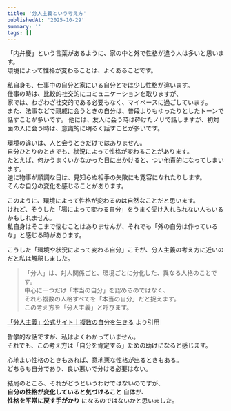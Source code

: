 ```yaml
---
title: '分人主義という考え方'
publishedAt: '2025-10-29'
summary: ''
tags: []
---
```


「内弁慶」という言葉があるように、家の中と外で性格が違う人は多いと思います。  
環境によって性格が変わることは、よくあることです。

私自身も、仕事中の自分と家にいる自分とでは少し性格が違います。  
仕事の時は、比較的社交的にコミュニケーションを取りますが、  
家では、わざわざ社交的である必要もなく、マイペースに過ごしています。  
また、法事などで親戚に会うときの自分は、普段よりもゆったりとしたトーンで話すことが多いです。
他には、友人に会う時は砕けたノリで話しますが、初対面の人に会う時は、意識的に明るく話すことが多いです。

環境の違いは、人と会うときだけではありません。  
自分ひとりのときでも、状況によって性格が変わることがあります。  
たとえば、何かうまくいかなかった日に出かけると、つい他責的になってしまいます。  
逆に物事が順調な日は、見知らぬ相手の失敗にも寛容になれたりします。  
そんな自分の変化を感じることがあります。

このように、環境によって性格が変わるのは自然なことだと思います。  
けれど、そうした「場によって変わる自分」をうまく受け入れられない人もいるかもしれません。  
私自身はそこまで悩むことはありませんが、それでも「外の自分は作っているな」と感じる時があります。

こうした「環境や状況によって変わる自分」こそが、分人主義の考え方に近いのだと私は解釈しました。

> 「分人」は、対人関係ごと、環境ごとに分化した、異なる人格のことです。  
> 中心に一つだけ「本当の自分」を認めるのではなく、  
> それら複数の人格すべてを「本当の自分」だと捉えます。  
> この考え方を「分人主義」と呼びます。  

[「分人主義」公式サイト｜複数の自分を生きる](https://dividualism.k-hirano.com/) より引用

哲学的な話ですが、私はよくわかっていません。  
それでも、この考え方は「自分を肯定する」ための助けになると感じます。

心地よい性格のときもあれば、意地悪な性格が出るときもある。  
どちらも自分であり、良い悪いで分ける必要はない。  

結局のところ、それがどうというわけではないのですが、  
**自分の性格が変化していると気づけること** 自体が、  
**性格を平常に戻す手がかり** になるのではないかと思いました。
